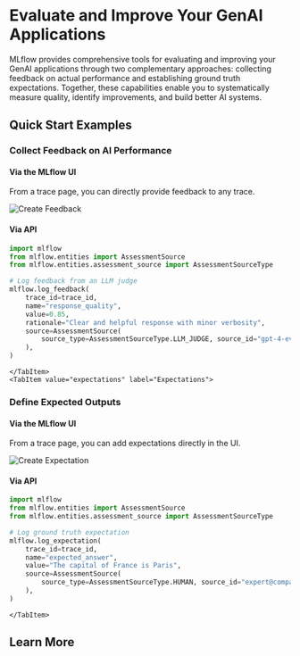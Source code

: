 
# Evaluate and Improve Your GenAI Applications

MLflow provides comprehensive tools for evaluating and improving your GenAI applications through two complementary approaches: collecting feedback on actual performance and establishing ground truth expectations. Together, these capabilities enable you to systematically measure quality, identify improvements, and build better AI systems.

<TilesGrid>
  <TileCard
    icon={MessageSquare}
    iconSize={48}
    title="Collecting Automated and Human Feedback"
    description="Capture quality evaluations from LLM judges, programmatic checks, and human reviewers to understand how well your AI performs"
    href="/genai/assessments/feedback"
    linkText="Start collecting →"
    containerHeight={120}
  />
  <TileCard
    icon={Target}
    iconSize={48}
    title="Annotating Ground Truth with Expectations"
    description="Define expected outputs and correct answers to establish quality baselines and enable objective accuracy measurement"
    href="/genai/assessments/expectations"
    linkText="Start annotating →"
    containerHeight={120}
  />
</TilesGrid>

## Quick Start Examples

<TabsWrapper>
  <Tabs>
    <TabItem value="feedback" label="Feedback" default>

### Collect Feedback on AI Performance

#### Via the MLflow UI

From a trace page, you can directly provide feedback to any trace.

![Create Feedback](/images/assessments/add_feedback_ui.png)

#### Via API

```python
import mlflow
from mlflow.entities import AssessmentSource
from mlflow.entities.assessment_source import AssessmentSourceType

# Log feedback from an LLM judge
mlflow.log_feedback(
    trace_id=trace_id,
    name="response_quality",
    value=0.85,
    rationale="Clear and helpful response with minor verbosity",
    source=AssessmentSource(
        source_type=AssessmentSourceType.LLM_JUDGE, source_id="gpt-4-evaluator"
    ),
)
```

    </TabItem>
    <TabItem value="expectations" label="Expectations">

### Define Expected Outputs

#### Via the MLflow UI

From a trace page, you can add expectations directly in the UI.

![Create Expectation](/images/assessments/add_expectation_ui.png)

#### Via API

```python
import mlflow
from mlflow.entities import AssessmentSource
from mlflow.entities.assessment_source import AssessmentSourceType

# Log ground truth expectation
mlflow.log_expectation(
    trace_id=trace_id,
    name="expected_answer",
    value="The capital of France is Paris",
    source=AssessmentSource(
        source_type=AssessmentSourceType.HUMAN, source_id="expert@company.com"
    ),
)
```

    </TabItem>

  </Tabs>
</TabsWrapper>

## Learn More

<CardGroup>
  <TitleCard
    title="API Guide"
    description="Complete reference for feedback and expectations APIs"
    link="/genai/assessments/api-guide"
  />
  <TitleCard
    title="MLflow Tracing"
    description="Understand how evaluation integrates with traces"
    link="/genai/tracing"
  />
  <TitleCard
    title="Evaluation Workflows"
    description="Build systematic evaluation strategies"
    link="/genai/eval-monitor"
  />
</CardGroup>
